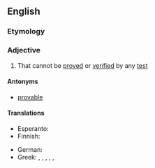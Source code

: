 ==English==

===Etymology===
{{prefix|en|un|provable}}

===Adjective===
{{en-adj}}

# That cannot be [[proved]] or [[verified]] by any [[test]]

====Antonyms====
* [[provable]]

====Translations====
{{trans-top|that cannot be proved or verified}}
* Esperanto: {{t|eo|nepruvebla}}
* Finnish: {{t|fi|[[todistettavissa]] [[olematon]]}}
{{trans-mid}}
* German: {{t+|de|unbeweisbar}}
* Greek: {{t|el|αναποδείξιμος|m}}, {{t|el|αναποδείξιμη|f}}, {{t|el|αναποδείξιμο|n}}, {{t|el|μη αποδείξιμος|m}}, {{t|el|μη αποδείξιμη|f}}, {{t|el|μη αποδείξιμο|n}}
{{trans-bottom}}